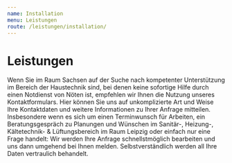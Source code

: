 ```yaml
---
name: Installation
menu: Leistungen
route: /leistungen/installation/
---
```



# Leistungen

Wenn Sie im Raum Sachsen auf der Suche nach kompetenter Unterstützung im
Bereich der Haustechnik sind, bei denen keine sofortige Hilfe durch
einen Notdienst von Nöten ist, empfehlen wir Ihnen die Nutzung unseres
Kontaktformulars. Hier können Sie uns auf unkomplizierte Art und Weise
Ihre Kontaktdaten und weitere Informationen zu Ihrer Anfrage mitteilen.
Insbesondere wenn es sich um einen Terminwunsch für Arbeiten, ein
Beratungsgespräch zu Planungen und Wünschen im Sanitär-, Heizung-,
Kältetechnik- &amp; Lüftungsbereich im Raum Leipzig oder einfach nur
eine Frage handelt: Wir werden Ihre Anfrage schnellstmöglich bearbeiten
und uns dann umgehend bei Ihnen melden. Selbstverständlich werden all
Ihre Daten vertraulich behandelt.

<Leistungen />
